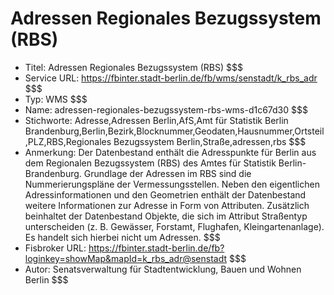 # Adressen Regionales Bezugssystem (RBS)
- Titel: Adressen Regionales Bezugssystem (RBS) $$$
- Service URL: https://fbinter.stadt-berlin.de/fb/wms/senstadt/k_rbs_adr $$$
- Typ: WMS $$$
- Name: adressen-regionales-bezugssystem-rbs-wms-d1c67d30 $$$
- Stichworte: Adresse,Adressen Berlin,AfS,Amt für Statistik Berlin Brandenburg,Berlin,Bezirk,Blocknummer,Geodaten,Hausnummer,Ortsteil,PLZ,RBS,Regionales Bezugssystem Berlin,Straße,adressen,rbs $$$
- Anmerkung: Der Datenbestand enthält die Adresspunkte für Berlin aus dem Regionalen Bezugssystem (RBS) des Amtes für Statistik Berlin-Brandenburg. Grundlage der Adressen im RBS sind die Nummerierungspläne der Vermessungsstellen. Neben den eigentlichen Adressinformationen und den Geometrien enthält der Datenbestand weitere Informationen zur Adresse in Form von Attributen. Zusätzlich beinhaltet der Datenbestand Objekte, die sich im Attribut Straßentyp unterscheiden (z. B. Gewässer, Forstamt, Flughafen, Kleingartenanlage). Es handelt sich hierbei nicht um Adressen. $$$
- Fisbroker URL: https://fbinter.stadt-berlin.de/fb?loginkey=showMap&mapId=k_rbs_adr@senstadt $$$
- Autor: Senatsverwaltung für Stadtentwicklung, Bauen und Wohnen Berlin $$$
